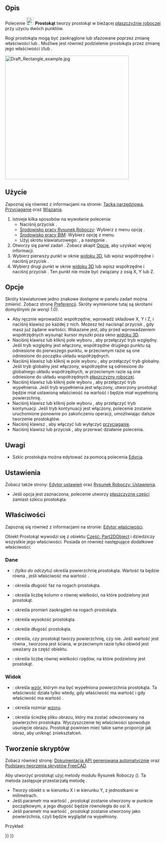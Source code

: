 <languages/>

{{Docnav
|[[Draft_Ellipse/pl|Elipsa]]
|[[Draft_Polygon/pl|Wielokąt foremny]]
|[[Draft_Workbench/pl|środowisko pracy Rysunek Roboczy]]
|IconL=Draft_Ellipse.svg 
|IconR=Draft_Polygon.svg 
|IconC=Workbench_Draft.svg
}}

{{GuiCommand/pl
|Name=Draft Rectangle
|Name/pl=Rysunek Roboczy: Prostokąt
|MenuLocation=Kreślenie → Prostokąt<br>Kreślenie 2D → Prostokąt
|Workbenches=[[Draft_Workbench/pl|Rysunek Roboczy]], [[BIM_Workbench/pl|BIM]]
|Shortcut={{KEY|R}} {{KEY|E}}
|Version=0.7
}}

<span id="Description"></span>
==Opis==

Polecenie [[Image:Draft_Rectangle.svg|24px]] '''Prostokąt''' tworzy prostokąt w bieżącej [[Draft_SelectPlane/pl|płaszczyźnie roboczej]] przy uzyciu dwóch punktów.

Rogi prostokąta mogą być zaokrąglone lub sfazowane poprzez zmianę właściwości {{PropertyData/pl|Promień zaokrąglenia}} lub {{PropertyData/pl|Rozmiar fazki}}. Możliwe jest również podzielenie prostokąta przez zmianę jego właściwości {{PropertyData/pl|Kolumny}} i/lub {{PropertyData/pl|Rzędy}}.

[[Image:Draft_Rectangle_example.jpg|400px]]
{{Caption|Prostokąt zdefiniowany przez dwa punkty}}

<span id="Usage"></span>
==Użycie==

Zapoznaj się również z informacjami na stronie: [[Draft_Tray/pl|Tacka narzędziowa]], [[Draft_Snap/pl|Przyciąganie]] oraz [[Draft_Constrain/pl|Wiązania]].

# Istnieje kilka sposobów na wywołanie polecenia:
#* Naciśnij przycisk {{Button|[[Image:Draft_Rectangle.svg|16px]] [[Draft_Rectangle/pl|Prostokąt]]}}.
#* [[Draft_Workbench/pl|Środowisko pracy Rysunek Roboczy]]: Wybierz z menu opcję {{MenuCommand|Kreślenie → [[Image:Draft_Rectangle.svg|16px]] Prostokąt}}.
#* [[BIM_Workbench/pl|Środowisko pracy BIM]]: Wybierz opcję {{MenuCommand|Kreślenie 2D → [[Image:Draft_Rectangle.svg|16px]] Prostokąt}} z menu.
#* Użyj skrótu klawiaturowego: {{KEY|R}}, a następnie {{KEY|E}}.
# Otworzy się panel zadań {{MenuCommand|Prostokąt}}. Zobacz akapit [[#Opcje|Opcje]], aby uzyskać więcej informacji.
# Wybierz pierwszy punkt w oknie [[3D_view/pl|widoku 3D]], lub wpisz współrzędne i naciśnij przycisk {{Button|[[Image:Draft_AddPoint.svg|16px]] Wprowadź punkt}}.
# Wybierz drugi punkt w oknie [[3D_view/pl|widoku 3D]] lub wpisz współrzędne i naciśnij przycisk {{Button|[[Image:Draft_AddPoint.svg|16px]] Wprowadź punkt}}. Ten punkt nie może być związany z osią X, Y lub Z.

<span id="Options"></span>
==Opcje==

Skróty klawiaturowe jedno znakowe dostępne w panelu zadań można zmienić. Zobacz stronę [[Draft_Preferences/pl|Preferencji]]. Skróty wymienione tutaj są skrótami domyślnymi ''(w wersji 1.0)''.

* Aby ręcznie wprowadzić współrzędne, wprowadź składowe X, Y i Z, i naciśnij klawisz {{KEY|Enter}} po każdej z nich. Możesz też nacisnąć przycisk {{Button|[[Image:Draft_AddPoint.svg|16px]] Wprowadź punkt}}, gdy masz już żądane wartości. Wskazane jest, aby przed wprowadzeniem współrzędnych wysunąć kursor myszki poza okno [[3D_view/pl|widoku 3D]].
* Naciśnij klawisz {{KEY|R}} lub kliknij pole wyboru {{MenuCommand|Względnie}}, aby przełączyć tryb względny. Jeśli tryb względny jest włączony, współrzędne drugiego punktu są odniesione do pierwszego punktu, w przeciwnym razie są one odniesione do początku układu współrzędnych.
* Naciśnij klawisz {{KEY|G}} lub kliknij w pole wyboru {{MenuCommand|Globalnie}}, aby przełączyć tryb globalny. Jeśli tryb globalny jest włączony, współrzędne są odniesione do globalnego układu współrzędnych, w przeciwnym razie są one odniesione do układu współrzędnych [[Draft_SelectPlane/pl|płaszczyzny roboczej]].
* Naciśnij klawisz {{KEY|F}} lub kliknij pole wyboru {{MenuCommand|Wypełnienie}}, aby przełączyć tryb wypełnienia. Jeśli tryb wypełnienia jest włączony, utworzony prostokąt będzie miał ustawioną właściwość {{PropertyData/pl|Utwórz ścianę}} na wartość {{TRUE}} i będzie miał wypełnioną powierzchnię.
* Naciśnij klawisz {{KEY|N}} lub kliknij pole wyboru {{MenuCommand|Kontynuuj}}, aby przełączyć tryb kontynuacji. Jeśli tryb kontynuacji jest włączony, polecenie zostanie uruchomione ponownie po zakończeniu operacji, umożliwiając dalsze tworzenie prostokątów.
* Naciśnij klawisz {{KEY|S}}, aby włączyć lub wyłączyć [[Draft_Snap/pl|przyciąganie]].
* Naciśnij klawisz {{KEY|Esc}} lub przycisk {{Button|Zamknij}}, aby przerwać działanie polecenia.

<span id="Notes"></span>
==Uwagi==

* Szkic prostokąta można edytować za pomocą polecenia [[Draft_Edit/pl|Edycja]].

<span id="Preferences"></span>
==Ustawienia==

Zobacz także strony: [[Preferences_Editor/pl|Edytor ustawień]] oraz [[Draft_Preferences/pl|Rysunek Roboczy: Ustawienia]].

* Jeśli opcja {{MenuCommand|Edycja → Preferencje → Kreślenie → Ustawienia ogólne → Opcje narzędzi szkicu → Używaj elementów pierwotnych, gdy jest to możliwe}} jest zaznaczona, polecenie utworzy [[Part_Plane/pl|płaszczyznę części]] zamiast szkicu prostokąta.

<span id="Properties"></span>
==Właściwości==

Zapoznaj się również z informacjami na stronie: [[Property_editor/pl|Edytor właściwości]].

Obiekt Prostokąt wywodzi się z obiektu [[Part_Part2DObject/pl|Część: Part2DObject]] i dziedziczy wszystkie jego właściwości. Posiada on również następujące dodatkowe właściwości:

<span id="Data"></span>
===Dane===

{{TitleProperty|Rysunek Roboczy}}

* {{PropertyData/pl|Powierzchnia|Area}}: ''(tylko do odczytu)'' określa powierzchnię prostokąta. Wartość ta będzie równa {{value|0.0}}, jeśli właściwość {{PropertyData/pl|Utwórz ścianę}} ma wartość {{FALSE}}.
* {{PropertyData/pl|Rozmiar fazki|Length}}: określa długość faz na rogach prostokąta.
* {{PropertyData/pl|Kolumny|Integer}}: określa liczbę kolumn o równej wielkości, na które podzielony jest prostokąt.
* {{PropertyData/pl|Promień zaokrąglenia|Length}}: określa promień zaokrągleń na rogach prostokąta.
* {{PropertyData/pl|Wysokość|Distance}}: określa wysokość prostokąta.
* {{PropertyData/pl|Długość|Distance}}: określa długość prostokąta.
* {{PropertyData/pl|Utwórz ścianę|Bool}}: określa, czy prostokąt tworzy powierzchnię, czy nie. Jeśli wartość jest równa {{TRUE}}, tworzona jest ściana, w przeciwnym razie tylko obwód jest uważany za część obiektu.
* {{PropertyData/pl|Rzędy|Integer}}: określa liczbę równej wielkości rzędów, na które podzielony jest prostokąt.

<span id="View"></span>
===Widok===

{{TitleProperty|Rysunek Roboczy}}

* {{PropertyView/pl|Wzór|Enumeration}}: określa [[Draft_Pattern/pl|wzór]], którym ma być wypełniona powierzchnia prostokąta. Ta właściwość działa tylko wtedy, gdy właściwość {{PropertyData/pl|Utwórz ścianę}} ma wartość {{TRUE}} i gdy właściwość {{PropertyView/pl|Tryb wyświatlania}} ma wartość {{value|Płaskie linie}}.
* {{PropertyView/pl|Rozmiar wzoru|Float}}: określa rozmiar [[Draft_Pattern/pl|wzoru]].
* {{PropertyView/pl|Obraz tekstury|File}}: określa ścieżkę pliku obrazu, który ma zostać odwzorowany na powierzchni prostokąta. Wyczyszczenie tej właściwości spowoduje usunięcie obrazu. Prostokąt powinien mieć takie same proporcje jak obraz, aby uniknąć zniekształceń.

<span id="Scripting"></span>
==Tworzenie skryptów==

Zobacz również stronę: [https://freecad.github.io/SourceDoc/ Dokumentacja API generowana automatycznie] oraz [[FreeCAD_Scripting_Basics/pl|Podstawy tworzenia skryptów FreeCAD]].

Aby utworzyć prostokąt użyj metody {{incode|mmake_rectangle}} modułu Rysunek Roboczy ({{Version/pl|0.19}}). Ta metoda zastępuje przestarzałą metodę {{incode|makeRectangle}}.

{{Code|code=
rectangle = make_rectangle(length, height, placement=None, face=None, support=None)
}}

* Tworzy obiekt {{incode|Prostokąt}} o {{incode|Długości}} w kierunku X i {{incode|Wysokości}} w kierunku Y, z jednostkami w milimetrach.
* Jeśli parametr {{incode|Umiejscownienie}} ma wartość {{incode|Brak}}, prostokąt zostanie utworzony w punkcie początkowym, a jego długość będzie równoległa do osi X.
* Jeśli parametr {{incode|Ściana}} ma wartość {{incode|Prawda}}, prostokąt zostanie utworzony jako powierzchnia, czyli będzie wyglądał na wypełniony.

Przykład:
{{Code|code=
import FreeCAD as App
import Draft

doc = App.newDocument()

rectangle1 = Draft.make_rectangle(4000, 1000)
rectangle2 = Draft.make_rectangle(1000, 4000)

zaxis = App.Vector(0, 0, 1)
p3 = App.Vector(1000, 1000, 0)
place3 = App.Placement(p3, App.Rotation(zaxis, 45))

rectangle3 = Draft.make_rectangle(3500, 250, placement=place3)

doc.recompute()
}}


{{Docnav
|[[Draft_Ellipse/pl|Elipsa]]
|[[Draft_Polygon/pl|Wielokąt foremny]]
|[[Draft_Workbench/pl|środowisko pracy Rysunek Roboczy]]
|IconL=Draft_Ellipse.svg 
|IconR=Draft_Polygon.svg 
|IconC=Workbench_Draft.svg
}}

{{Draft Tools navi{{#translation:}}}}
{{Userdocnavi{{#translation:}}}}